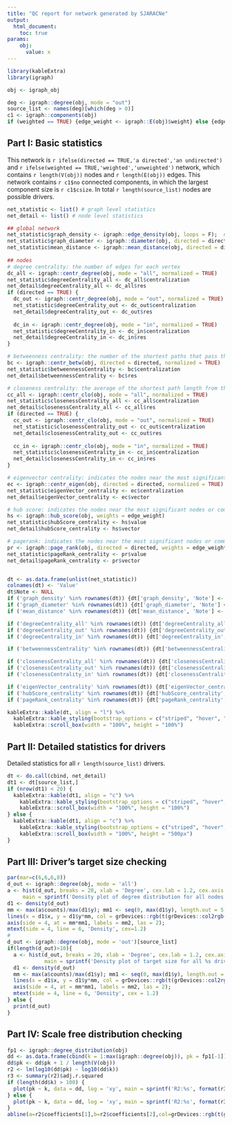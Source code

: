 ```yaml
---
title: "QC report for network generated by SJARACNe"
output: 
  html_document:
    toc: true
params:
    obj:
      value: x
---
```


```r
library(kableExtra)
library(igraph)
```

```r
obj <- igraph_obj

deg <- igraph::degree(obj, mode = "out")
source_list <- names(deg)[which(deg > 0)]
c1 <- igraph::components(obj)
if (weighted == TRUE) {edge_weight <- igraph::E(obj)$weight} else {edge_weight <- NULL}
```


## Part I: Basic statistics

This network is `r ifelse(directed == TRUE,'a directed','an undirected')` and `r ifelse(weighted == TRUE,'weighted','unweighted')` network, 
which contains `r length(V(obj))` nodes and `r length(E(obj))` edges.
This network contains `r c1$no` connected components, in which the largest component size is `r c1$csize`.
In total `r length(source_list)` nodes are possible drivers.


```r
net_statistic <- list() # graph level statistics
net_detail <- list() # node level statistics

## global network
net_statistic$graph_density <- igraph::edge_density(obj, loops = F);  # The density of a graph is the ratio of the number of edges and the number of possible edges.
net_statistic$graph_diameter <- igraph::diameter(obj, directed = directed, weights = NULL) #  The diameter of a graph is the length of the longest geodesic.
net_statistic$mean_distance <- igraph::mean_distance(obj, directed = directed, weights = NA) # This is the average length of the shortest paths between all pairs of vertices.
  
## nodes
# degree centrality: the number of edges for each vertex
dc_all <- igraph::centr_degree(obj, mode = "all", normalized = TRUE)
net_statistic$degreeCentrality_all <- dc_all$centralization
net_detail$degreeCentrality_all <- dc_all$res
if (directed == TRUE) {
  dc_out <- igraph::centr_degree(obj, mode = "out", normalized = TRUE)
  net_statistic$degreeCentrality_out <- dc_out$centralization
  net_detail$degreeCentrality_out <- dc_out$res
  
  dc_in <- igraph::centr_degree(obj, mode = "in", normalized = TRUE)
  net_statistic$degreeCentrality_in <- dc_in$centralization
  net_detail$degreeCentrality_in <- dc_in$res
}

# betweenness centrality: the number of the shortest paths that pass through the vertex
bc <- igraph::centr_betw(obj, directed = directed, normalized = TRUE)
net_statistic$betweennessCentrality <- bc$centralization
net_detail$betweennessCentrality <- bc$res

# closeness centrality: the average of the shortest path length from the node to every other node in the network
cc_all <- igraph::centr_clo(obj, mode = "all", normalized = TRUE)
net_statistic$closenessCentrality_all <- cc_all$centralization
net_detail$closenessCentrality_all <- cc_all$res
if (directed == TRUE) {
  cc_out <- igraph::centr_clo(obj, mode = "out", normalized = TRUE)
  net_statistic$closenessCentrality_out <- cc_out$centralization
  net_detail$closenessCentrality_out <- cc_out$res
  
  cc_in <- igraph::centr_clo(obj, mode = "in", normalized = TRUE)
  net_statistic$closenessCentrality_in <- cc_in$centralization
  net_detail$closenessCentrality_in <- cc_in$res
}

# eigenvector centrality: indicates the nodes near the most significant nodes or communityes, mainly for undirected networks
ec <- igraph::centr_eigen(obj, directed = directed, normalized = TRUE)
net_statistic$eigenVector_centrality <- ec$centralization
net_detail$eigenVector_centrality <- ec$vector

# hub score: indicates the nodes near the most significant nodes or communities, mainly for directed networks
hs <- igraph::hub_score(obj, weights = edge_weight)
net_statistic$hubScore_centrality <- hs$value
net_detail$hubScore_centrality <- hs$vector

# pagerank: indicates the nodes near the most significant nodes or communities, for both undirected and directed networks
pr <- igraph::page_rank(obj, directed = directed, weights = edge_weight)
net_statistic$pageRank_centrality <- pr$value
net_detail$pageRank_centrality <- pr$vector


dt <- as.data.frame(unlist(net_statistic))
colnames(dt) <- 'Value'
dt$Note <- NULL
if ('graph_density' %in% rownames(dt)) {dt['graph_density', 'Note'] <- 'the ratio between the edges present in a graph and the maximum number of edges that the graph can contain'}
if ('graph_diameter' %in% rownames(dt)) {dt['graph_diameter', 'Note'] <- 'the maximum distance between the pair of vertices'}
if ('mean_distance' %in% rownames(dt)) {dt['mean_distance', 'Note'] <- 'the average length of the shortest paths between all pairs of vertices (both ways for directed graphs)'}

if ('degreeCentrality_all' %in% rownames(dt)) {dt['degreeCentrality_all', 'Note'] <- 'the graph-level centrality index according to the all-degrees of vertices'}
if ('degreeCentrality_out' %in% rownames(dt)) {dt['degreeCentrality_out', 'Note'] <- 'the graph-level centrality index according to the out-egrees of vertices'}
if ('degreeCentrality_in' %in% rownames(dt)) {dt['degreeCentrality_in', 'Note'] <- 'the graph-level centrality index according to the in-degrees of vertices'}

if ('betweennessCentrality' %in% rownames(dt)) {dt['betweennessCentrality', 'Note'] <- 'the graph-level centrality index according to the betweenness of vertices'}

if ('closenessCentrality_all' %in% rownames(dt)) {dt['closenessCentrality_all', 'Note'] <- 'the graph-level centrality index according to the closeness of vertices (all mode)'}
if ('closenessCentrality_out' %in% rownames(dt)) {dt['closenessCentrality_out', 'Note'] <- 'the graph-level centrality index according to the closeness of vertices (out mode)'}
if ('closenessCentrality_in' %in% rownames(dt)) {dt['closenessCentrality_in', 'Note'] <- 'the graph-level centrality index according to the closeness of vertices (in mode)'}

if ('eigenVector_centrality' %in% rownames(dt)) {dt['eigenVector_centrality', 'Note'] <- 'the graph-level centrality index according to the eigenvector centrality of vertices'}
if ('hubScore_centrality' %in% rownames(dt)) {dt['hubScore_centrality', 'Note'] <- 'the corresponding eigenvalue of the calculated principal eigenvector'}
if ('pageRank_centrality' %in% rownames(dt)) {dt['pageRank_centrality', 'Note'] <- 'the eigenvalue corresponding to the eigenvector with the page rank scores. It should be exactly one.'}
```

```r
kableExtra::kable(dt, align = "l") %>%
  kableExtra::kable_styling(bootstrap_options = c("striped", "hover", "condensed")) %>%
  kableExtra::scroll_box(width = "100%", height = "100%")
```

## Part II: Detailed statistics for drivers

Detailed statistics for all `r length(source_list)` drivers. 

```r
dt <- do.call(cbind, net_detail)
dt1 <- dt[source_list,]
if (nrow(dt1) < 20) {
  kableExtra::kable(dt1, align = "c") %>%
    kableExtra::kable_styling(bootstrap_options = c("striped", "hover", "condensed")) %>%
    kableExtra::scroll_box(width = "100%", height = "100%")
} else {
  kableExtra::kable(dt1, align = "c") %>%
    kableExtra::kable_styling(bootstrap_options = c("striped", "hover", "condensed")) %>%
    kableExtra::scroll_box(width = "100%", height = "500px")
}

```

## Part III: Driver's target size checking

```r
par(mar=c(6,6,6,8))
d_out <- igraph::degree(obj, mode = 'all')
a <- hist(d_out, breaks = 20, xlab = 'Degree', cex.lab = 1.2, cex.axis = 1.2, cex.main = 1.2,
     main = sprintf('Density plot of degree distribution for all nodes \n (network node:%d, network edge:%d)', length(V(obj)), length(E(obj))));
d1 <- density(d_out)
mm <- max(a$counts)/max(d1$y); mm1 <- seq(0, max(d1$y), length.out = 5); mm2 <- format(mm1, scientific = TRUE, digits = 3); mm2[1] <- '0';
lines(x = d1$x, y = d1$y*mm, col = grDevices::rgb(t(grDevices::col2rgb('red')/255), alpha = 0.5), lwd = 1.5)
axis(side = 4, at = mm*mm1, labels = mm2, las = 2);
mtext(side = 4, line = 6, 'Density', cex=1.2)
#
d_out <- igraph::degree(obj, mode = 'out')[source_list]
if(length(d_out)>10){
  a <- hist(d_out, breaks = 20, xlab = 'Degree', cex.lab = 1.2, cex.axis = 1.2, cex.main = 1.2,
            main = sprintf('Density plot of target size for all %s drivers \n (Size from %s to %s; mean Size: %s, median Size: %s )', length(source_list), min(d_out), max(d_out), format(mean(d_out), digits = 5), median(d_out)));
  d1 <- density(d_out)
  mm <- max(a$counts)/max(d1$y); mm1 <- seq(0, max(d1$y), length.out = 5); mm2 <- format(mm1, scientific = TRUE, digits = 3); mm2[1] <- '0';
  lines(x = d1$x, y = d1$y*mm, col = grDevices::rgb(t(grDevices::col2rgb('red')/255), alpha = 0.5), lwd = 1.5)
  axis(side = 4, at = mm*mm1, labels = mm2, las = 2);
  mtext(side = 4, line = 6, 'Density', cex = 1.2)
} else {
  print(d_out)
}
```

## Part IV: Scale free distribution checking

```r
fp1 <- igraph::degree_distribution(obj)
dd <- as.data.frame(cbind(k = 1:max(igraph::degree(obj)), pk = fp1[-1]))
dd$pk <- dd$pk + 1 / length(V(obj))
r2 <- lm(log10(dd$pk) ~ log10(dd$k))
r3 <- summary(r2)$adj.r.squared
if (length(dd$k) > 100) {
  plot(pk ~ k, data = dd, log = 'xy', main = sprintf('R2:%s', format(r3, digits = 4)), pch = 16, col = grDevices::rgb(t(grDevices::col2rgb('dark grey')/255), alpha = 0.8), cex.lab = 1.4, cex.axis = 1.2)
} else {
  plot(pk ~ k, data = dd, log = 'xy', main = sprintf('R2:%s', format(r3, digits = 4)), pch = 16, col = grDevices::rgb(t(grDevices::col2rgb('black')/255), alpha = 0.8), cex.lab = 1.4, cex.axis = 1.2)
}
abline(a=r2$coefficients[1],b=r2$coefficients[2],col=grDevices::rgb(t(grDevices::col2rgb('red')/255),alpha=0.5),lwd=2)
```



